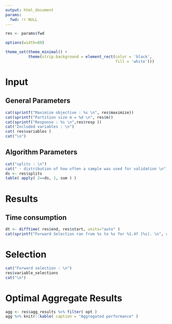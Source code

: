 ```yaml
---
output: html_document
params:
  fwd: !r NULL
---
```


```r
res <- params$fwd

options(width=80)

theme_set(theme_minimal() +
          theme(strip.background = element_rect(color = 'black',
                                                fill = 'white')))
```

# Input

## General Parameters
```r
cat(sprintf("Maximize objective : %s \n", res$maximize))
cat(sprintf("Partition size m = %d \n", res$m))
cat(sprintf("Response : %s \n",res$resp ))
cat("Included variables : \n")
cat( res$variables )
cat("\n")
```

## Algorithm Parameters
```r
cat("splits : \n")
cat(" - distribution of how often a sample was used for validation \n")
ds <- res$splits
table( apply( 2==ds, 1, sum ) )
```

# Results

## Time consumption
```r
dt <- difftime( res$end, res$start, units="auto" )
cat(sprintf("Forward Selection ran from %s to %s for %1.4f [%s]. \n", res$start, res$end, dt, units(dt) ))
```

# Selection 
```r
cat("Forward selection : \n")
res$variable_selections
cat("\n")
```

# Optimal Aggregate Results

```r
agg <- res$agg_results %>% filter( opt )
agg %>% knitr::kable( caption = "Aggregated performance" )
```

